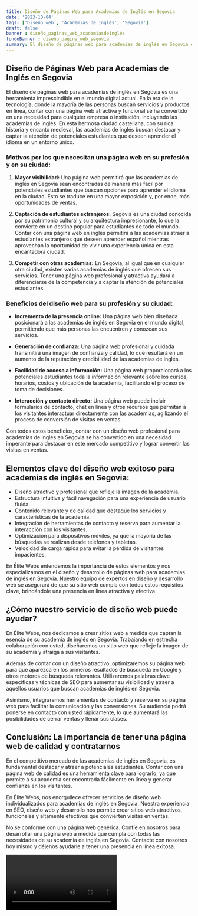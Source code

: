 ```yaml
---
title: Diseño de Páginas Web para Academias de Inglés en Segovia
date: '2023-10-04'
tags: ['Diseño web', 'Academias de Inglés', 'Segovia']
draft: false
banner : diseño_paginas_web_academiasdeinglés
fondoBanner : diseño_pagina_web_segovia
summary: El diseño de páginas web para academias de inglés en Segovia es una herramienta imprescindible en el mundo digital actual. En la era de la tecnología, donde la mayoría de las personas buscan servicios y productos en línea, contar con una página web atractiva y funcional se ha convertido en una necesidad para cualquier empresa o institución, incluyendo las academias de inglés. En esta hermosa ciudad castellana, con su rica historia y encanto medieval, las academias de inglés buscan destacar y captar la atención de potenciales estudiantes que deseen aprender el idioma en un entorno único.
---
```


## Diseño de Páginas Web para Academias de Inglés en Segovia

El diseño de páginas web para academias de inglés en Segovia es una herramienta imprescindible en el mundo digital actual. En la era de la tecnología, donde la mayoría de las personas buscan servicios y productos en línea, contar con una página web atractiva y funcional se ha convertido en una necesidad para cualquier empresa o institución, incluyendo las academias de inglés. En esta hermosa ciudad castellana, con su rica historia y encanto medieval, las academias de inglés buscan destacar y captar la atención de potenciales estudiantes que deseen aprender el idioma en un entorno único.

### Motivos por los que necesitan una página web en su profesión y en su ciudad:

1. **Mayor visibilidad:** Una página web permitirá que las academias de inglés en Segovia sean encontradas de manera más fácil por potenciales estudiantes que buscan opciones para aprender el idioma en la ciudad. Esto se traduce en una mayor exposición y, por ende, más oportunidades de ventas.

2. **Captación de estudiantes extranjeros:** Segovia es una ciudad conocida por su patrimonio cultural y su arquitectura impresionante, lo que la convierte en un destino popular para estudiantes de todo el mundo. Contar con una página web en inglés permitirá a las academias atraer a estudiantes extranjeros que deseen aprender español mientras aprovechan la oportunidad de vivir una experiencia única en esta encantadora ciudad.

3. **Competir con otras academias:** En Segovia, al igual que en cualquier otra ciudad, existen varias academias de inglés que ofrecen sus servicios. Tener una página web profesional y atractiva ayudará a diferenciarse de la competencia y a captar la atención de potenciales estudiantes.

### Beneficios del diseño web para su profesión y su ciudad:

- **Incremento de la presencia online:** Una página web bien diseñada posicionará a las academias de inglés en Segovia en el mundo digital, permitiendo que más personas las encuentren y conozcan sus servicios.

- **Generación de confianza:** Una página web profesional y cuidada transmitirá una imagen de confianza y calidad, lo que resultará en un aumento de la reputación y credibilidad de las academias de inglés.

- **Facilidad de acceso a información:** Una página web proporcionará a los potenciales estudiantes toda la información relevante sobre los cursos, horarios, costos y ubicación de la academia, facilitando el proceso de toma de decisiones.

- **Interacción y contacto directo:** Una página web puede incluir formularios de contacto, chat en línea y otros recursos que permitan a los visitantes interactuar directamente con las academias, agilizando el proceso de conversión de visitas en ventas.

Con todos estos beneficios, contar con un diseño web profesional para academias de inglés en Segovia se ha convertido en una necesidad imperante para destacar en este mercado competitivo y lograr convertir las visitas en ventas.

<GifSeo />

<Cta />

## Elementos clave del diseño web exitoso para academias de inglés en Segovia:

- Diseño atractivo y profesional que refleje la imagen de la academia.
- Estructura intuitiva y fácil navegación para una experiencia de usuario fluida.
- Contenido relevante y de calidad que destaque los servicios y características de la academia.
- Integración de herramientas de contacto y reserva para aumentar la interacción con los visitantes.
- Optimización para dispositivos móviles, ya que la mayoría de las búsquedas se realizan desde teléfonos y tabletas.
- Velocidad de carga rápida para evitar la pérdida de visitantes impacientes.

En Élite Webs entendemos la importancia de estos elementos y nos especializamos en el diseño y desarrollo de páginas web para academias de inglés en Segovia. Nuestro equipo de expertos en diseño y desarrollo web se asegurará de que su sitio web cumpla con todos estos requisitos clave, brindándole una presencia en línea atractiva y efectiva.

## ¿Cómo nuestro servicio de diseño web puede ayudar?

En Élite Webs, nos dedicamos a crear sitios web a medida que captan la esencia de su academia de inglés en Segovia. Trabajando en estrecha colaboración con usted, diseñaremos un sitio web que refleje la imagen de su academia y atraiga a sus visitantes.

Además de contar con un diseño atractivo, optimizaremos su página web para que aparezca en los primeros resultados de búsqueda en Google y otros motores de búsqueda relevantes. Utilizaremos palabras clave específicas y técnicas de SEO para aumentar su visibilidad y atraer a aquellos usuarios que buscan academias de inglés en Segovia.

Asimismo, integraremos herramientas de contacto y reserva en su página web para facilitar la comunicación y las conversiones. Su audiencia podrá ponerse en contacto con usted rápidamente, lo que aumentará las posibilidades de cerrar ventas y llenar sus clases.

## Conclusión: La importancia de tener una página web de calidad y contratarnos

En el competitivo mercado de las academias de inglés en Segovia, es fundamental destacar y atraer a potenciales estudiantes. Contar con una página web de calidad es una herramienta clave para lograrlo, ya que permite a su academia ser encontrada fácilmente en línea y generar confianza en los visitantes.

En Élite Webs, nos enorgullece ofrecer servicios de diseño web individualizados para academias de inglés en Segovia. Nuestra experiencia en SEO, diseño web y desarrollo nos permite crear sitios web atractivos, funcionales y altamente efectivos que convierten visitas en ventas.

No se conforme con una página web genérica. Confíe en nosotros para desarrollar una página web a medida que cumpla con todas las necesidades de su academia de inglés en Segovia. Contacte con nosotros hoy mismo y déjenos ayudarle a tener una presencia en línea exitosa.

<Video />

<CtaBot job='Academias de Inglés' city='Segovia'/>

<Gmaps query='Segovia+españa+maps' />